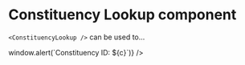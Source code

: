 
<Meta title="Elections|GE2019/Constituency Lookup" component={ConstituencyLookup} />

# Constituency Lookup component

`<ConstituencyLookup />` can be used to...

<Preview>
  <Story name="Basic">
    <ConstituencyLookup
      constituencyList={constituencyList}
      candidateList={candidateList}
      setOpenConstituency={c => window.alert(`Constituency ID: ${c}`)}
    />
  </Story>
</Preview>
